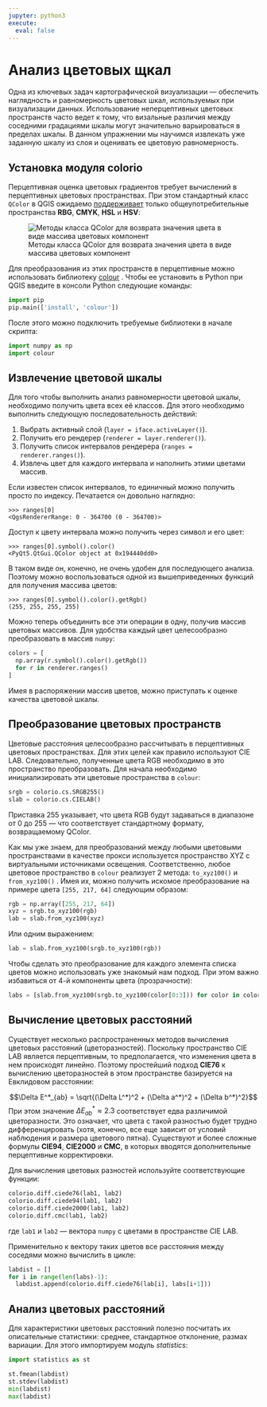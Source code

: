 ```yaml
---
jupyter: python3
execute:
  eval: false
---
```


# Анализ цветовых щкал

Одна из ключевых задач картографической визуализации --- обеспечить наглядность и равномерность цветовых шкал, используемых при визуализации данных. Использование неперцептивных цветовых пространств часто ведет к тому, что визальные различия между соседними градациями шкалы могут значительно варьироваться в пределах шкалы. В данном упражнении мы научимся извлекать уже заданную шкалу из слоя и оценивать ее цветовую равномерность.

## Установка модуля colorio

Перцептивная оценка цветовых градиентов требует вычислений в перцептивных цветовых пространствах. При этом стандартный класс `QColor` в QGIS ожидаемо [поддерживает](https://doc.qt.io/qtforpython-5/PySide2/QtGui/QColor.html) только общеупотребительные пространства **RBG**, **CMYK**, **HSL** и **HSV**:

![Методы класса QColor для возврата значения цвета в виде массива цветовых компонент](images/paste-83DE56B6.png)

Для преобразования из этих пространств в перцептивные можно использовать библиотеку [colour](https://colour.readthedocs.io/en/develop/index.html) . Чтобы ее установить в Python при QGIS введите в консоли Python следующие команды:

```python
import pip
pip.main(['install', 'colour'])
```

После этого можно подключить требуемые библиотеки в начале скрипта:

```python
import numpy as np
import colour
```

## Извлечение цветовой шкалы

Для того чтобы выполнить анализ равномерности цветовой шкалы, необходимо получить цвета всех её классов. Для этого необходимо выполнить следующую последовательность действий:

1.  Выбрать активный слой (`layer = iface.activeLayer()`).
2.  Получить его рендерер (`renderer = layer.renderer()`).
3.  Получить список интервалов рендерера (`ranges = renderer.ranges()`).
4.  Извлечь цвет для каждого интервала и наполнить этими цветами массив.

Если известен список интервалов, то единичный можно получить просто по индексу. Печатается он довольно наглядно:

```
>>> ranges[0]
<QgsRendererRange: 0 - 364700 (0 - 364700)>
```

Доступ к цвету интервала можно получить через символ и его цвет:

```
>>> ranges[0].symbol().color()
<PyQt5.QtGui.QColor object at 0x194440dd0>
```

В таком виде он, конечно, не очень удобен для последующего анализа. Поэтому можно воспользоваться одной из вышеприведенных функций для получения массива цветов:

```
>>> ranges[0].symbol().color().getRgb()
(255, 255, 255, 255)
```

Можно теперь объединить все эти операции в одну, получив массив цветовых массивов. Для удобства каждый цвет целесообразно преобразовать в массив `numpy`:

```python
colors = [
  np.array(r.symbol().color().getRgb())
  for r in renderer.ranges()
]
```

Имея в распоряжении массив цветов, можно приступать к оценке качества цветовой шкалы.

## Преобразование цветовых пространств

Цветовые расстояния целесообразно рассчитывать в перцептивных цветовых пространствах. Для этих целей как правило используют CIE LAB. Следовательно, полученные цвета RGB необходимо в это пространство преобразовать. Для начала необходимо инициализировать эти цветовые пространства в `colour`:

```python
srgb = colorio.cs.SRGB255()
slab = colorio.cs.CIELAB()
```

Приставка 255 указывает, что цвета RGB будут задаваться в диапазоне от 0 до 255 --- что соответствует стандартному формату, возвращаемому QColor.

Как мы уже знаем, для преобразований между любыми цветовыми пространствами в качестве прокси используется пространство XYZ с виртуальными источниками освещения. Соответственно, любое цветовое пространство в `colour` реализует 2 метода: `to_xyz100()` и `from_xyz100()` . Имея их, можно получить искомое преобразование на примере цвета `[255, 217, 64]` следующим образом:

```python
rgb = np.array([255, 217, 64])
xyz = srgb.to_xyz100(rgb)
lab = slab.from_xyz100(xyz)
```

Или одним выражением:

```python
lab = slab.from_xyz100(srgb.to_xyz100(rgb))
```

Чтобы сделать это преобразование для каждого элемента списка цветов можно использовать уже знакомый нам подход. При этом важно избавиться от 4-й компоненты цвета (прозрачности):

```python
labs = [slab.from_xyz100(srgb.to_xyz100(color[0:3])) for color in colors]
```

## Вычисление цветовых расстояний

Существует несколько распространенных методов вычисления цветовых расстояний (цветоразностей). Поскольку пространство CIE LAB является перцептивным, то предполагается, что изменения цвета в нем происходят линейно. Поэтому простейший подход __CIE76__ к вычислению цветоразностей в этом пространстве базируется на Евклидовом расстоянии:

$$\Delta E^*_{ab} = \sqrt{(\Delta L^*)^2 + (\Delta a^*)^2 + (\Delta b^*)^2}$$
При этом значение $\Delta E^*_{ab} \approx 2.3$ соответствует едва различимой цветоразности. Это означает, что цвета с такой разностью будет трудно дифференцировать (хотя, конечно, все еще зависит от условий наблюдения и размера цветового пятна). Существуют и более сложные формулы __CIE94__, __CIE2000__ и __CMC__, в которых вводятся дополнительные перцептивные корректировки. 

Для вычисления цветовых разностей используйте соответствующие функции:
```python
colorio.diff.ciede76(lab1, lab2)
colorio.diff.ciede94(lab1, lab2)
colorio.diff.ciede2000(lab1, lab2)
colorio.diff.cmc(lab1, lab2)
```

где `lab1` и `lab2` — вектора `numpy` с цветами в пространстве CIE LAB.

Применительно к вектору таких цветов все расстояния между соседями можно вычислить в цикле:
```python
labdist = []
for i in range(len(labs)-1):
  labdist.append(colorio.diff.ciede76(lab[i], labs[i+1]))
```

## Анализ цветовых расстояний

Для характеристики цветовых расстояний полезно посчитать их описательные статистики: среднее, стандартное отклонение, размах вариации. Для этого импортируем модуль _statistics_:
```python
import statistics as st

st.fmean(labdist)
st.stdev(labdist)
min(labdist)
max(labdist)
```